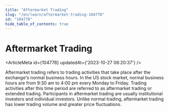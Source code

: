 ```yaml
---
title: "Aftermarket Trading"
slug: "/en/learn/aftermarket-trading-104778"
id: "104778"
hide_table_of_contents: true
---
```



# Aftermarket Trading

<ArticleMeta id={104778} updatedAt={'2023-10-27 08:20:37'} />
<div className='border-solid border-b border-t-0 my-4 border-[var(--ifm-color-gray-300)]' />

Aftermarket trading refers to trading activities that take place after the exchange's normal business hours. In the US stock market, normal business hours are from 9:30 am to 4:00 pm every Monday to Friday. Trading activities after this time period are referred to as aftermarket trading or extended trading. Participants in aftermarket trading are usually institutional investors and individual investors. Unlike normal trading, aftermarket trading has lower trading volume and greater price fluctuations.
